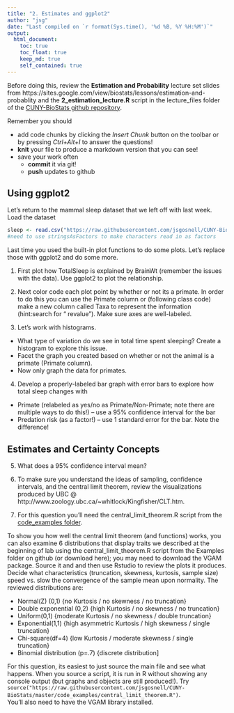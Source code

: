 ```yaml
---
title: "2. Estimates and ggplot2"
author: "jsg"
date: "Last compiled on `r format(Sys.time(), '%d %B, %Y %H:%M')`"
output:
  html_document:
    toc: true
    toc_float: true
    keep_md: true
    self_contained: true
---
```


Before doing this, review the **Estimation and Probability** lecture set slides from 
https://sites.google.com/view/biostats/lessons/estimation-and-probablity and
the  **2_estimation_lecture.R** script in the lecture_files folder of the
[CUNY-BioStats github repository](https://github.com/jsgosnell/CUNY-BioStats).


Remember you should

* add code chunks by clicking the *Insert Chunk* button on the toolbar or by
pressing *Ctrl+Alt+I* to answer the questions!
* **knit** your file to produce a markdown version that you can see!
* save your work often 
  * **commit** it via git!
  * **push** updates to github

## Using ggplot2
Let’s return to the mammal sleep dataset that we left off with last week. 
Load the dataset
```r
sleep <- read.csv("https://raw.githubusercontent.com/jsgosnell/CUNY-BioStats/master/datasets/sleep.csv", stringsAsFactors = T)
#need to use stringsAsFactors to make characters read in as factors
```
Last time you used the built-in plot functions to do some plots. Let’s replace 
those with ggplot2 and do some more.

1. First plot how TotalSleep is explained by BrainWt (remember the issues with 
the data).  Use ggplot2 to plot the relationship.

2. Next color code each plot point by whether or not its a primate.  In order 
to do this you can use the Primate column or (following class code) make a new 
column called Taxa to represent the information (hint:search for “ revalue”). 
Make sure axes are well-labeled.

3. Let’s work with histograms.
* What type of variation do we see in total time spent sleeping? Create a 
histogram to explore this issue.
* Facet the graph you created based on whether or not the animal is a primate 
(Primate column).
* Now only graph the data for primates.

4. Develop a properly-labeled bar graph with error bars to explore how total 
sleep changes with 
* Primate (relabeled as yes/no as Primate/Non-Primate; note 
there are multiple ways to do this!) – use a 95% confidence interval for the bar
* Predation risk (as a factor!) – use 1 standard error for the bar. Note the difference!

## Estimates and Certainty Concepts

5. What does a 95% confidence interval mean?

6. To make sure you understand the ideas of sampling, confidence intervals, and the central limit theorem, review the visualizations produced by UBC @ http://www.zoology.ubc.ca/~whitlock/Kingfisher/CLT.htm.  

7. For this question you'll need the 
central_limit_theorem.R script from the 
[code_examples folder](https://github.com/jsgosnell/CUNY-BioStats/tree/master/code_examples).

To show you how well the central limit theorem (and functions) works, you can also examine 6
distributions that display traits we described at the beginning of lab using the
central_limit_theorem.R script from the Examples folder on github (or download here);
you may need to download the VGAM package.  Source it and and then use Rstudio to review the plots
it produces. Decide what characteristics (truncation, skewness, kurtosis, sample size) speed vs.
slow the convergence of the sample mean upon normality.  The reviewed distributions are:

* Normal(Z) (0,1)  {no Kurtosis / no skewness / no truncation}
* Double exponential (0,2) {high Kurtosis / no skewness / no truncation}
* Uniform(0,1) {moderate Kurtosis / no skewness / double truncation}
* Exponential(1,1)  {high asymmetric Kurtosis / high skewness / single truncation} 
* Chi-square(df=4) {low Kurtosis / moderate skewness / single truncation} 
* Binomial distribution (p=.7) {discrete distribution]

For this question, its easiest to just source the main file and see what happens.
When you source a script, it is run in R without showing any console output
(but graphs and objects are still produced!).  Try 
`source("https://raw.githubusercontent.com/jsgosnell/CUNY-BioStats/master/code_examples/central_limit_theorem.R")`.  
You'll also need to have the VGAM library installed.